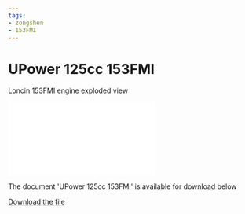 ```yaml
---
tags:
- zongshen
- 153FMI
---
```



# UPower 125cc 153FMI

Loncin 153FMI engine exploded view

<div style={{ position: 'relative', paddingBottom: '141.4%', height: 0, overflow: 'hidden', maxWidth: '100%', background: '#f0f0f0' }}>
  <iframe
    src="/file/UPower125-153FMI.pdf#toolbar=0&navpanes=0&scrollbar=0"
    style={{ position: 'absolute', top: 0, left: 0, width: '100%', height: '100%' }}
    frameBorder="0"
    scrolling="no">
  </iframe>
</div>

The document 'UPower 125cc 153FMI' is available for download below

[Download the file](../../../static/file/UPower125-153FMI.pdf)
